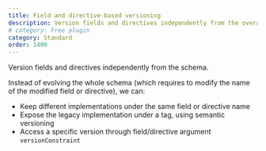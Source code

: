 ```yaml
---
title: Field and directive-based versioning
description: Version fields and directives independently from the overall schema.
# category: Free plugin
category: Standard
order: 1400
---
```


Version fields and directives independently from the schema.

Instead of evolving the whole schema (which requires to modify the name of the modified field or directive), we can:

- Keep different implementations under the same field or directive name
- Expose the legacy implementation under a tag, using semantic versioning
- Access a specific version through field/directive argument `versionConstraint`
